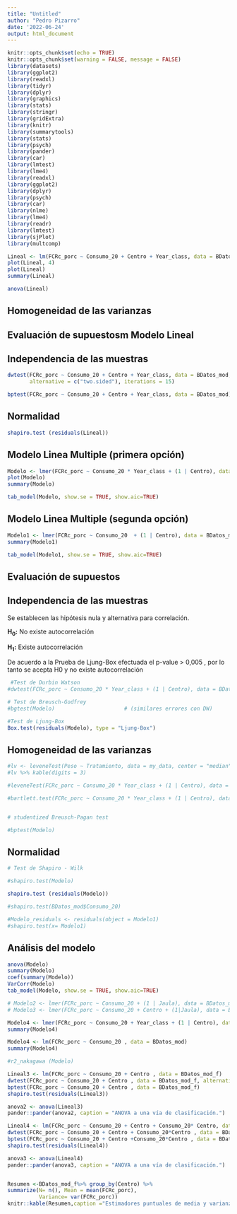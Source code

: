 ```yaml
---
title: "Untitled"
author: "Pedro Pizarro"
date: '2022-06-24'
output: html_document
---
```


```r
knitr::opts_chunk$set(echo = TRUE)
knitr::opts_chunk$set(warning = FALSE, message = FALSE) 
library(datasets)
library(ggplot2)
library(readxl)
library(tidyr)
library(dplyr)
library(graphics)
library(stats)
library(stringr)
library(gridExtra)
library(knitr)
library(summarytools)
library(stats)
library(psych)
library(pander)
library(car)
library(lmtest)
library(lme4)
library(readxl)
library(ggplot2)
library(dplyr)
library(psych)
library(car)
library(nlme)
library(lme4)
library(readr)
library(lmtest)
library(sjPlot)
library(multcomp)
```



```r
Lineal <- lm(FCRc_porc ~ Consumo_20 + Centro + Year_class, data = BDatos_mod)
plot(Lineal, 4)
plot(Lineal)
summary(Lineal)
```


```r
anova(Lineal)
```




## Homogeneidad de las varianzas

## Evaluación de supuestosm Modelo Lineal

## Independencia de las muestras


```r
dwtest(FCRc_porc ~ Consumo_20 + Centro + Year_class, data = BDatos_mod, 
       alternative = c("two.sided"), iterations = 15)
```


```r
bptest(FCRc_porc ~ Consumo_20 + Centro + Year_class, data = BDatos_mod) 
```


## Normalidad

```r
shapiro.test (residuals(Lineal))

```

## Modelo Linea Multiple (primera opción)

```r
Modelo <- lmer(FCRc_porc ~ Consumo_20 * Year_class + (1 | Centro), data = BDatos_mod)
plot(Modelo)
summary(Modelo)
```

```r
tab_model(Modelo, show.se = TRUE, show.aic=TRUE)
```

## Modelo Linea Multiple (segunda opción)

```r
Modelo1 <- lmer(FCRc_porc ~ Consumo_20  + (1 | Centro), data = BDatos_mod)
summary(Modelo1)
```

```r
tab_model(Modelo1, show.se = TRUE, show.aic=TRUE)
```



## Evaluación de supuestos

## Independencia de las muestras

Se establecen las hipótesis nula y alternativa para correlación.

**H~0~:** No existe autocorrelación

**H~1~:** Existe autocorrelación


De acuerdo a la Prueba de Ljung-Box efectuada el p-value > 0,005 , por lo tanto se acepta H0 y no existe autocorrelación

```r
 #Test de Durbin Watson 
#dwtest(FCRc_porc ~ Consumo_20 * Year_class + (1 | Centro), data = BDatos_mod, alternative = c("two.sided"), iterations = 15)

# Test de Breusch-Godfrey
#bgtest(Modelo)                      # (similares errores con DW)

#Test de Ljung-Box
Box.test(residuals(Modelo), type = "Ljung-Box")

```

## Homogeneidad de las varianzas

```r
#lv <- leveneTest(Peso ~ Tratamiento, data = my_data, center = "median") 
#lv %>% kable(digits = 3)

#leveneTest(FCRc_porc ~ Consumo_20 * Year_class + (1 | Centro), data = BDatos_mod, center = "median")

#bartlett.test(FCRc_porc ~ Consumo_20 * Year_class + (1 | Centro), data = BDatos_mod)


# studentized Breusch-Pagan test

#bptest(Modelo)


```

## Normalidad

```r

# Test de Shapiro - Wilk

#shapiro.test(Modelo)

shapiro.test (residuals(Modelo))

#shapiro.test(BDatos_mod$Consumo_20)

```


```r
#Modelo_residuals <- residuals(object = Modelo1)
#shapiro.test(x= Modelo1)


```


## Análisis del modelo

```r
anova(Modelo)
summary(Modelo)
coef(summary(Modelo))
VarCorr(Modelo)
tab_model(Modelo, show.se = TRUE, show.aic=TRUE)

```




```r
# Modelo2 <- lmer(FCRc_porc ~ Consumo_20 + (1 | Jaula), data = BDatos_mod)
# Modelo3 <- lmer(FCRc_porc ~ Consumo_20 + Centro + (1|Jaula), data = BDatos_mod)

```


```r
Modelo4 <- lmer(FCRc_porc ~ Consumo_20 + Year_class + (1 | Centro), data = BDatos_mod)
summary(Modelo4)
```




```r
Modelo4 <- lm(FCRc_porc ~ Consumo_20 , data = BDatos_mod)
summary(Modelo4)
```
```r
#r2_nakagawa (Modelo)
```




```r
Lineal3 <- lm(FCRc_porc ~ Consumo_20 + Centro , data = BDatos_mod_f)
dwtest(FCRc_porc ~ Consumo_20 + Centro , data = BDatos_mod_f, alternative = c("two.sided"), iterations = 15)
bptest(FCRc_porc ~ Consumo_20 + Centro , data = BDatos_mod_f)
shapiro.test(residuals(Lineal3))

```


```r
anova2 <- anova(Lineal3) 
pander::pander(anova2, caption = "ANOVA a una vía de clasificación.")
```
```r
Lineal4 <- lm(FCRc_porc ~ Consumo_20 + Centro + Consumo_20* Centro, data = BDatos_mod_f)
dwtest(FCRc_porc ~ Consumo_20 + Centro + Consumo_20*Centro , data = BDatos_mod_f, alternative = c("two.sided"), iterations = 15)
bptest(FCRc_porc ~ Consumo_20 + Centro +Consumo_20*Centro , data = BDatos_mod_f)
shapiro.test(residuals(Lineal4))
```
```r
anova3 <- anova(Lineal4) 
pander::pander(anova3, caption = "ANOVA a una vía de clasificación.")
```

```r

```

```r
Resumen <-BDatos_mod_f%>% group_by(Centro) %>%
summarize(N= n(), Mean = mean(FCRc_porc),
          Variance= var(FCRc_porc))
knitr::kable(Resumen,caption ="Estimadores puntuales de media y varianza de Final_Weight(g) para las cepas Spring y B")
```

